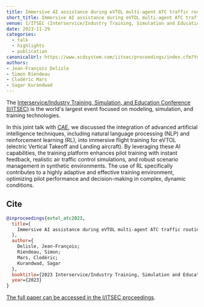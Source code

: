 ```yaml
---
title: Immersive AI assistance during eVTOL multi-agent ATC traffic routing @ I/ITSEC
short_title: Immersive AI assistance during eVTOL multi-agent ATC traffic routing
venue: I/ITSEC (Interservice/Industry Training, Simulation and Education Conference), Orlando, Florida
date: 2023-11-29
categories:
  - talk
  - highlights
  - publication
canonicalUrl: https://www.xcdsystem.com/iitsec/proceedings/index.cfm?Year=2023&AbID=121445&CID=1001#View
authors:
- Jean-François Delisle
- Simon Riendeau
- Clodéric Mars
- Sagar Kurandwad
---
```


The [Interservice/Industry Training, Simulation, and Education Conference (I/ITSEC)](https://www.iitsec.org/) is the world's largest event focused on modeling, simulation, and training technologies.

In this joint talk with [CAE](https://www.cae.com), we discussed the integration of advanced artificial intelligence techniques, including natural language processing (NLP) and reinforcement learning (RL), into immersive flight training for eVTOL (electric Vertical Takeoff and Landing aircraft). By leveraging these AI capabilities, the training platform enhances pilot training with instant feedback, realistic air traffic control simulations, and robust scenario management in synthetic environments. The use of RL specifically contributes to a highly adaptive and effective training environment, optimizing pilot performance and decision-making in complex, dynamic conditions.

## Cite

```bibtex
@inproceedings{evtol_atc2023,
  title={
    Immersive AI assistance during eVTOL multi-agent ATC traffic routing
  },
  author={
    Delisle, Jean-François;
    Riendeau, Simon;
    Mars, Clodéric;
    Kurandwad, Sagar
  },
  booktitle={2023 Interservice/Industry Training, Simulation and Education Conference (I/ITSEC)},
  year={2023}
}
```

[The full paper can be accessed in the I/ITSEC proceedings](https://www.xcdsystem.com/iitsec/proceedings/index.cfm?AbID=121445&CID=1001&Year=2023).
